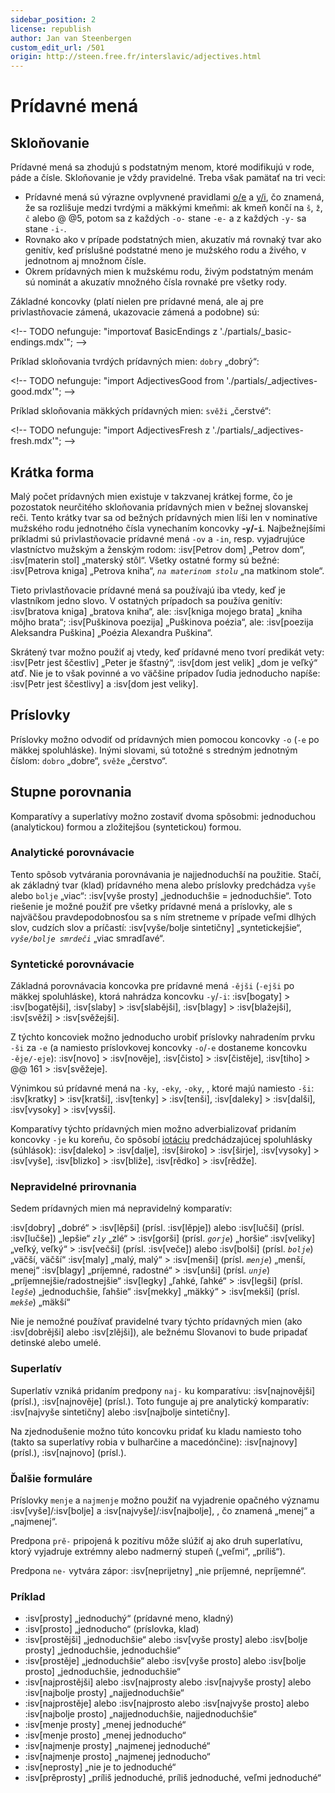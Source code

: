 ```yaml
---
sidebar_position: 2
license: republish
author: Jan van Steenbergen
custom_edit_url: /501
origin: http://steen.free.fr/interslavic/adjectives.html
---
```


# Prídavné mená

## Skloňovanie

Prídavné mená sa zhodujú s podstatným menom, ktoré modifikujú v rode, páde a čísle. Skloňovanie je vždy pravidelné. Treba však pamätať na tri veci:

- Prídavné mená sú výrazne ovplyvnené pravidlami [o/e][1] a [y/i][2], čo znamená, že sa rozlišuje medzi tvrdými a mäkkými kmeňmi: ak kmeň končí na `š`, `ž`, `č`  alebo @ @5, potom sa z každých `-o-` stane `-e-` a z každých `-y-` sa stane `-i-`.
- Rovnako ako v prípade podstatných mien, akuzatív má rovnaký tvar ako genitív, keď príslušné podstatné meno je mužského rodu a živého, v jednotnom aj množnom čísle.
- Okrem prídavných mien k mužskému rodu, živým podstatným menám sú nominát a akuzatív množného čísla rovnaké pre všetky rody.

Základné koncovky (platí nielen pre prídavné mená, ale aj pre privlastňovacie zámená, ukazovacie zámená a podobne) sú:

\<!-- TODO nefunguje: "importovať BasicEndings z './partials/\_basic-endings.mdx'"; -->

Príklad skloňovania tvrdých prídavných mien: `dobry` „dobrý“:

\<!-- TODO nefunguje: "import AdjectivesGood from './partials/\_adjectives-good.mdx'"; -->

Príklad skloňovania mäkkých prídavných mien: `svěži` „čerstvé“:

\<!-- TODO nefunguje: "import AdjectivesFresh z './partials/\_adjectives-fresh.mdx'"; -->

## Krátka forma

Malý počet prídavných mien existuje v takzvanej krátkej forme, čo je pozostatok neurčitého skloňovania prídavných mien v bežnej slovanskej reči. Tento krátky tvar sa od bežných prídavných mien líši len v nominatíve mužského rodu jednotného čísla vynechaním koncovky **-`y`/-`i`**. Najbežnejšími príkladmi sú privlastňovacie prídavné mená `-ov` a `-in`, resp. vyjadrujúce vlastníctvo mužským a ženským rodom: :isv[Petrov dom] „Petrov dom“, :isv[materin stol] „materský stôl“. Všetky ostatné formy sú bežné: :isv[Petrova kniga] „Petrova kniha“, _`na materinom stolu`_ „na matkinom stole“.

Tieto privlastňovacie prídavné mená sa používajú iba vtedy, keď je vlastníkom jedno slovo. V ostatných prípadoch sa používa genitív: :isv[bratova kniga] „bratova kniha“, ale: :isv[kniga mojego brata] „kniha môjho brata“; :isv[Puškinova poezija] „Puškinova poézia“, ale: :isv[poezija Aleksandra Puškina] „Poézia Alexandra Puškina“.

Skrátený tvar možno použiť aj vtedy, keď prídavné meno tvorí predikát vety: :isv[Petr jest ščestliv] „Peter je šťastný“, :isv[dom jest velik] „dom je veľký“ atď. Nie je to však povinné a vo väčšine prípadov ľudia jednoducho napíše: :isv[Petr jest ščestlivy] a :isv[dom jest veliky].

## Príslovky

Príslovky možno odvodiť od prídavných mien pomocou koncovky `-o` (`-e` po mäkkej spoluhláske). Inými slovami, sú totožné s stredným jednotným číslom: `dobro` „dobre“, `svěže` „čerstvo“.

## Stupne porovnania

Komparatívy a superlatívy možno zostaviť dvoma spôsobmi: jednoduchou (analytickou) formou a zložitejšou (syntetickou) formou.

### Analytické porovnávacie

Tento spôsob vytvárania porovnávania je najjednoduchší na použitie. Stačí, ak základný tvar (klad) prídavného mena alebo príslovky predchádza `vyše` alebo `bolje` „viac“: :isv[vyše prosty] „jednoduchšie = jednoduchšie“. Toto riešenie je možné použiť pre všetky prídavné mená a príslovky, ale s najväčšou pravdepodobnosťou sa s ním stretneme v prípade veľmi dlhých slov, cudzích slov a príčastí: :isv[vyše/bolje sintetičny] „syntetickejšie“, _`vyše/bolje smrdeči`_ „viac smradľavé“.

### Syntetické porovnávacie

Základná porovnávacia koncovka pre prídavné mená `-ějši` (`-ejši` po mäkkej spoluhláske), ktorá nahrádza koncovku `-y`/`-i`: :isv[bogaty] > :isv[bogatějši], :isv[slaby]  > :isv[slabějši], :isv[blagy]  > :isv[blažejši], :isv[svěži]  > :isv[svěžejši].

Z týchto koncoviek možno jednoducho urobiť príslovky nahradením prvku `-ši` za `-e` (a namiesto príslovkovej koncovky `-o`/`-e` dostaneme koncovku `-ěje/-eje`): :isv[novo] > :isv[nověje], :isv[čisto]  > :isv[čistěje], :isv[tiho]  > @@ 161 > :isv[svěžeje].

Výnimkou sú prídavné mená na `-ky`, `-eky`, `-oky`, , ktoré majú namiesto `-ši`: :isv[kratky] > :isv[kratši], :isv[tenky]  > :isv[tenši], :isv[daleky]  > :isv[dalši], :isv[vysoky]  > :isv[vysši].

Komparatívy týchto prídavných mien možno adverbializovať pridaním koncovky `-je` ku koreňu, čo spôsobí [iotáciu][3] predchádzajúcej spoluhlásky (súhlások): :isv[daleko] > :isv[dalje], :isv[široko]  > :isv[širje], :isv[vysoky]  > :isv[vyše], :isv[blizko]  > :isv[bliže], :isv[rědko]  > :isv[rědže].

### Nepravidelné prirovnania

Sedem prídavných mien má nepravidelný komparatív:

:isv[dobry] „dobré“ > :isv[lěpši] (prísl. :isv[lěpje]) alebo :isv[lučši] (prísl. :isv[lučše]) „lepšie“
_`zly`_ „zlé“ > :isv[gorši] (prísl. _`gorje`_) „horšie“
:isv[veliky] „veľký, veľký“ > :isv[večši] (prísl. :isv[veče]) alebo :isv[bolši] (prísl. _`bolje`_) „väčší, väčší“
:isv[maly] „malý, malý“ > :isv[menši] (prísl. _`menje`_) „menší, menej“
:isv[blagy] „príjemné, radostné“ > :isv[unši] (prísl. _`unje`_) „príjemnejšie/radostnejšie“
:isv[legky] „ľahké, ľahké“ > :isv[legši] (prísl. _`legše`_) „jednoduchšie, ľahšie“
:isv[mekky] „mäkký“ > :isv[mekši] (prísl. _`mekše`_) „mäkší“

Nie je nemožné používať pravidelné tvary týchto prídavných mien (ako :isv[dobrějši] alebo :isv[zlějši]), ale bežnému Slovanovi to bude pripadať detinské alebo umelé.

### Superlatív

Superlatív vzniká pridaním predpony `naj-` ku komparatívu: :isv[najnovějši] (prísl.), :isv[najnověje] (prísl.). Toto funguje aj pre analytický komparatív: :isv[najvyše sintetičny] alebo :isv[najbolje sintetičny].

Na zjednodušenie možno túto koncovku pridať ku kladu namiesto toho (takto sa superlatívy robia v bulharčine a macedónčine): :isv[najnovy] (prísl.), :isv[najnovo] (prísl.).

### Ďalšie formuláre

Príslovky `menje` a `najmenje` možno použiť na vyjadrenie opačného významu :isv[vyše]/:isv[bolje]  a :isv[najvyše]/:isv[najbolje], , čo znamená „menej“ a „najmenej“.

Predpona `prě-` pripojená k pozitívu môže slúžiť aj ako druh superlatívu, ktorý vyjadruje extrémny alebo nadmerný stupeň („veľmi“, „príliš“).

Predpona `ne-` vytvára zápor: :isv[neprijetny] „nie príjemné, nepríjemné“.

### Príklad

- :isv[prosty] „jednoduchý“ (prídavné meno, kladný)
- :isv[prosto] „jednoducho“ (príslovka, klad)
- :isv[prostějši] „jednoduchšie“ alebo :isv[vyše prosty] alebo :isv[bolje prosty] „jednoduchšie, jednoduchšie“
- :isv[prostěje] „jednoduchšie“ alebo :isv[vyše prosto] alebo :isv[bolje prosto] „jednoduchšie, jednoduchšie“
- :isv[najprostějši] alebo :isv\[najprosty alebo :isv[najvyše prosty] alebo :isv[najbolje prosty] „najjednoduchšie“
- :isv[najprostěje] alebo :isv\[najprosto alebo :isv[najvyše prosto] alebo :isv[najbolje prosto] „najjednoduchšie, najjednoduchšie“
- :isv[menje prosty] „menej jednoduché“
- :isv[menje prosto] „menej jednoducho“
- :isv[najmenje prosty] „najmenej jednoduché“
- :isv[najmenje prosto] „najmenej jednoducho“
- :isv[neprosty] „nie je to jednoduché“
- :isv[prěprosty] „príliš jednoduché, príliš jednoduché, veľmi jednoduché“

[1]: ../phonology.mdx#o

[2]: ../phonology.mdx#y

[3]: ../phonology.mdx#iotation

